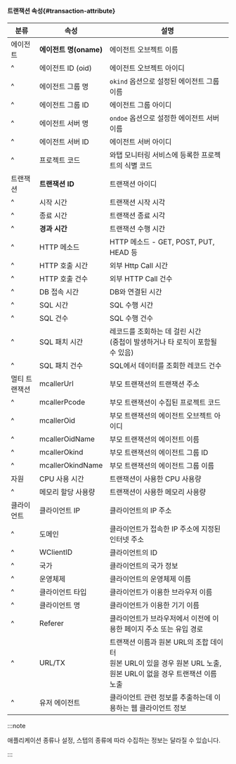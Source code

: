 #### 트랜잭션 속성{#transaction-attribute}

| 분류 | 속성 | 설명 |
| -- | -- | -- |
| 에이전트 | **에이전트 명(oname)** | 에이전트 오브젝트 이름 |
| ^ | 에이전트 ID (oid) | 에이전트 오브젝트 아이디 |
| ^ | 에이전트 그룹 명 | `okind` 옵션으로 설정된 에이전트 그룹 이름 |
| ^ | 에이전트 그룹 ID | 에이전트 그룹 아이디 |
| ^ | 에이전트 서버 명 | `ondoe` 옵션으로 설정한 에이전트 서버 이름 |
| ^ | 에이전트 서버 ID | 에이전트 서버 아이디 |
| ^ | 프로젝트 코드 | 와탭 모니터링 서비스에 등록한 프로젝트의 식별 코드 |
| 트랜잭션 | **트랜잭션 ID** | 트랜잭션 아이디 |
| ^ | 시작 시간 | 트랜잭션 시작 시각 |
| ^ | 종료 시간 | 트랜잭션 종료 시각 |
| ^ | **경과 시간** | 트랜잭션 수행 시간 |
| ^ | HTTP 메소드 | HTTP 메소드 - GET, POST, PUT, HEAD 등 |
| ^ | HTTP 호출 시간 | 외부 Http Call 시간 |
| ^ | HTTP 호출 건수 | 외부 HTTP Call 건수 |
| ^ | DB 접속 시간 | DB와 연결된 시간 |
| ^ | SQL 시간 | SQL 수행 시간 |
| ^ | SQL 건수 | SQL 수행 건수 |
| ^ | SQL 패치 시간 | 레코드를 조회하는 데 걸린 시간<br/>(중첩이 발생하거나 타 로직이 포함될 수 있음) |
| ^ | SQL 패치 건수 | SQL에서 데이터를 조회한 레코드 건수 |
| 멀티 트랜잭션 | mcallerUrl | 부모 트랜잭션의 트랜잭션 주소 |
| ^ | mcallerPcode | 부모 트랜잭션이 수집된 프로젝트 코드 |
| ^ | mcallerOid | 부모 트랜잭션의 에이전트 오브젝트 아이디 |
| ^ | mcallerOidName | 부모 트랜잭션의 에이전트 이름 |
| ^ | mcallerOkind | 부모 트랜잭션의 에이전트 그룹 ID |
| ^ | mcallerOkindName | 부모 트랜잭션의 에이전트 그룹 이름 |
| 자원 | CPU 사용 시간 | 트랜잭션이 사용한 CPU 사용량 |
| ^ | 메모리 할당 사용량 | 트랜잭션이 사용한 메모리 사용량 |
| 클라이언트 | 클라이언트 IP | 클라이언트의 IP 주소 |
| ^ | 도메인 | 클라이언트가 접속한 IP 주소에 지정된 인터넷 주소 |
| ^ | WClientID | 클라이언트의 ID |
| ^ | 국가 | 클라이언트의 국가 정보 |
| ^ | 운영체제 | 클라이언트의 운영체제 이름 |
| ^ | 클라이언트 타입 | 클라이언트가 이용한 브라우저 이름 |
| ^ | 클라이언트 명 | 클라이언트가 이용한 기기 이름 |
| ^ | Referer | 클라이언트가 브라우저에서 이전에 이용한 페이지 주소 또는 유입 경로 |
| ^ | URL/TX | 트랜잭션 이름과 원본 URL의 조합 데이터<br/>원본 URL이 있을 경우 원본 URL 노출, 원본 URL이 없을 경우 트랜잭션 이름 노출 |
| ^ | 유저 에이전트 | 클라이언트 관련 정보를 추출하는데 이용하는 웹 클라이언트 정보 |

:::note

애플리케이션 종류나 설정, 스텝의 종류에 따라 수집하는 정보는 달라질 수 있습니다.

:::
